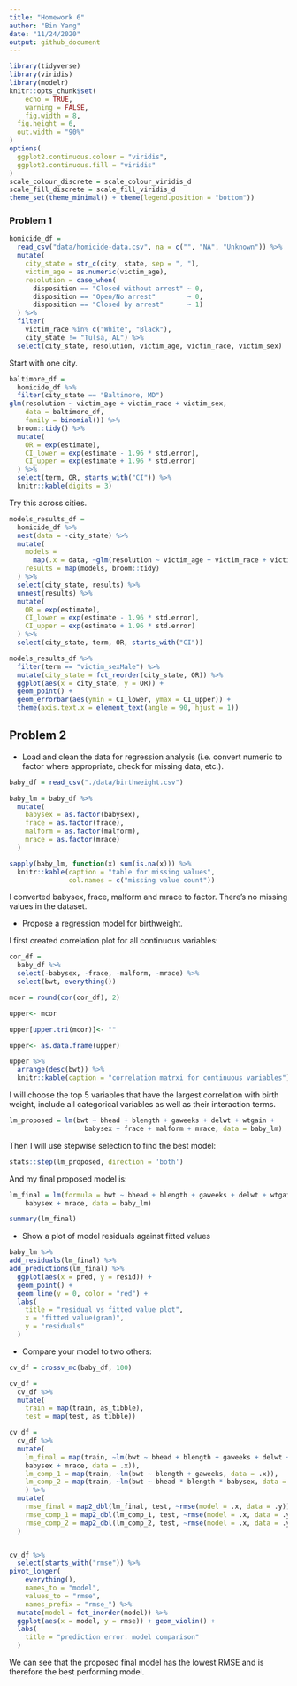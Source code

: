 ```yaml
---
title: "Homework 6"
author: "Bin Yang"
date: "11/24/2020"
output: github_document
---
```



```r
library(tidyverse)
library(viridis)
library(modelr)
knitr::opts_chunk$set(
	echo = TRUE,
	warning = FALSE,
	fig.width = 8, 
  fig.height = 6,
  out.width = "90%"
)
options(
  ggplot2.continuous.colour = "viridis",
  ggplot2.continuous.fill = "viridis"
)
scale_colour_discrete = scale_colour_viridis_d
scale_fill_discrete = scale_fill_viridis_d
theme_set(theme_minimal() + theme(legend.position = "bottom"))
```

### Problem 1

```r
homicide_df = 
  read_csv("data/homicide-data.csv", na = c("", "NA", "Unknown")) %>% 
  mutate(
    city_state = str_c(city, state, sep = ", "),
    victim_age = as.numeric(victim_age),
    resolution = case_when(
      disposition == "Closed without arrest" ~ 0,
      disposition == "Open/No arrest"        ~ 0,
      disposition == "Closed by arrest"      ~ 1)
  ) %>% 
  filter(
    victim_race %in% c("White", "Black"),
    city_state != "Tulsa, AL") %>% 
  select(city_state, resolution, victim_age, victim_race, victim_sex)
```


Start with one city.

```r
baltimore_df =
  homicide_df %>% 
  filter(city_state == "Baltimore, MD")
glm(resolution ~ victim_age + victim_race + victim_sex, 
    data = baltimore_df,
    family = binomial()) %>% 
  broom::tidy() %>% 
  mutate(
    OR = exp(estimate),
    CI_lower = exp(estimate - 1.96 * std.error),
    CI_upper = exp(estimate + 1.96 * std.error)
  ) %>% 
  select(term, OR, starts_with("CI")) %>% 
  knitr::kable(digits = 3)
```


Try this across cities.

```r
models_results_df = 
  homicide_df %>% 
  nest(data = -city_state) %>% 
  mutate(
    models = 
      map(.x = data, ~glm(resolution ~ victim_age + victim_race + victim_sex, data = .x, family = binomial())),
    results = map(models, broom::tidy)
  ) %>% 
  select(city_state, results) %>% 
  unnest(results) %>% 
  mutate(
    OR = exp(estimate),
    CI_lower = exp(estimate - 1.96 * std.error),
    CI_upper = exp(estimate + 1.96 * std.error)
  ) %>% 
  select(city_state, term, OR, starts_with("CI")) 
```

```r
models_results_df %>% 
  filter(term == "victim_sexMale") %>% 
  mutate(city_state = fct_reorder(city_state, OR)) %>% 
  ggplot(aes(x = city_state, y = OR)) + 
  geom_point() + 
  geom_errorbar(aes(ymin = CI_lower, ymax = CI_upper)) + 
  theme(axis.text.x = element_text(angle = 90, hjust = 1))
```



## Problem 2
  
* Load and clean the data for regression analysis (i.e. convert numeric to factor where appropriate, check for missing data, etc.).

```r
baby_df = read_csv("./data/birthweight.csv")

baby_lm = baby_df %>% 
  mutate(
    babysex = as.factor(babysex), 
    frace = as.factor(frace),
    malform = as.factor(malform),
    mrace = as.factor(mrace)
  )

sapply(baby_lm, function(x) sum(is.na(x))) %>% 
  knitr::kable(caption = "table for missing values", 
               col.names = c("missing value count"))
```

I converted babysex, frace, malform and mrace to factor.  There's no missing values in the dataset.  

* Propose a regression model for birthweight.  

I first created correlation plot for all continuous variables:

```r
cor_df = 
  baby_df %>% 
  select(-babysex, -frace, -malform, -mrace) %>% 
  select(bwt, everything())

mcor = round(cor(cor_df), 2)

upper<- mcor

upper[upper.tri(mcor)]<- ""

upper<- as.data.frame(upper)

upper %>% 
  arrange(desc(bwt)) %>% 
  knitr::kable(caption = "correlation matrxi for continuous variables")
```

I will choose the top 5 variables that have the largest correlation with birth weight, include all categorical variables as well as their interaction terms. 

```r
lm_proposed = lm(bwt ~ bhead + blength + gaweeks + delwt + wtgain + 
                   babysex + frace + malform + mrace, data = baby_lm)
```

Then I will use stepwise selection to find the best model:  

```r
stats::step(lm_proposed, direction = 'both')
```
  
And my final proposed model is:  

```r
lm_final = lm(formula = bwt ~ bhead + blength + gaweeks + delwt + wtgain + 
    babysex + mrace, data = baby_lm) 

summary(lm_final)
```

* Show a plot of model residuals against fitted values
```r
baby_lm %>% 
add_residuals(lm_final) %>% 
add_predictions(lm_final) %>% 
  ggplot(aes(x = pred, y = resid)) + 
  geom_point() + 
  geom_line(y = 0, color = "red") + 
  labs(
    title = "residual vs fitted value plot",
    x = "fitted value(gram)",
    y = "residuals"
  )
```
  
* Compare your model to two others:  

```r
cv_df = crossv_mc(baby_df, 100)

cv_df = 
  cv_df %>% 
  mutate(
    train = map(train, as_tibble),
    test = map(test, as_tibble))

cv_df = 
  cv_df %>% 
  mutate(
    lm_final = map(train, ~lm(bwt ~ bhead + blength + gaweeks + delwt + wtgain + 
    babysex + mrace, data = .x)),
    lm_comp_1 = map(train, ~lm(bwt ~ blength + gaweeks, data = .x)),
    lm_comp_2 = map(train, ~lm(bwt ~ bhead * blength * babysex, data = .x))
    ) %>% 
  mutate(
    rmse_final = map2_dbl(lm_final, test, ~rmse(model = .x, data = .y)),
    rmse_comp_1 = map2_dbl(lm_comp_1, test, ~rmse(model = .x, data = .y)),
    rmse_comp_2 = map2_dbl(lm_comp_2, test, ~rmse(model = .x, data = .y))
  )


cv_df %>% 
  select(starts_with("rmse")) %>% 
pivot_longer(
    everything(),
    names_to = "model", 
    values_to = "rmse",
    names_prefix = "rmse_") %>% 
  mutate(model = fct_inorder(model)) %>% 
  ggplot(aes(x = model, y = rmse)) + geom_violin() + 
  labs(
    title = "prediction error: model comparison"
  )
```

We can see that the proposed final model has the lowest RMSE and is therefore the best performing model.
